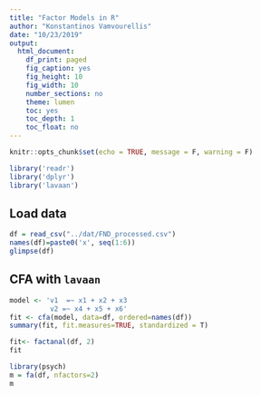 ```yaml
---
title: "Factor Models in R"
author: "Konstantinos Vamvourellis"
date: "10/23/2019"
output:
  html_document:
    df_print: paged
    fig_caption: yes
    fig_height: 10
    fig_width: 10
    number_sections: no
    theme: lumen
    toc: yes
    toc_depth: 1
    toc_float: no
---
```


```r
knitr::opts_chunk$set(echo = TRUE, message = F, warning = F)
```


```r
library('readr')
library('dplyr')
library('lavaan')
```
## Load data

```r
df = read_csv("../dat/FND_processed.csv")
names(df)=paste0('x', seq(1:6))
glimpse(df)
```

## CFA with `lavaan`

```r
model <- 'v1  =~ x1 + x2 + x3 
          v2 =~ x4 + x5 + x6'
fit <- cfa(model, data=df, ordered=names(df))
summary(fit, fit.measures=TRUE, standardized = T)
```


```r
fit<- factanal(df, 2)
fit
```

```r
library(psych)
m = fa(df, nfactors=2)
m
```

